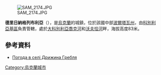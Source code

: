 [[Image:SAM_2174.JPG|right]]

'''德里日納格列布利亞'''（{{lang-uk|Дрижина Гребля}}），是[[烏克蘭|烏克蘭]]的城鎮，位於該國中部[[波爾塔瓦州|波爾塔瓦州]]，由[[科別利亞基區|科別利亞基區]]負責管轄，處於[[大科別利亞喬克河|大科別利亞喬克河]]和[[沃夫恰河|沃夫恰河]]畔，海拔高度83米。

{{coord|49|17|38|N|34|9|23|E|scale:100000_region:UA|display=title}}

==參考資料==
* [http://weather.in.ua/ua/poltavskaja/7269 Погода в селі Дрижина Гребля] {{Wayback|url=http://weather.in.ua/ua/poltavskaja/7269 |date=20111219200337 }}

{{Ukraine-geo-stub}}
[[Category:烏克蘭城市|Category:烏克蘭城市]]